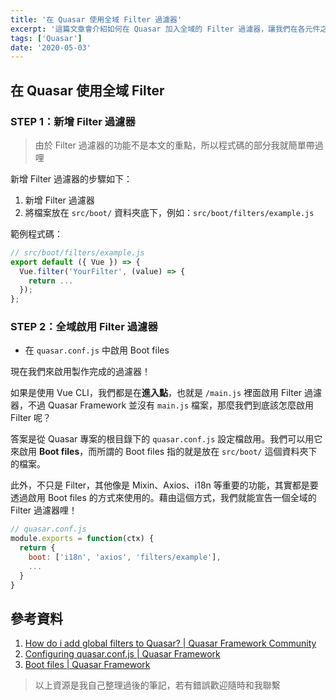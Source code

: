 ```yaml
---
title: '在 Quasar 使用全域 Filter 過濾器'
excerpt: '這篇文章會介紹如何在 Quasar 加入全域的 Filter 過濾器，讓我們在各元件之中都能直接使用過濾器。'
tags: ['Quasar']
date: '2020-05-03'
---
```


## 在 Quasar 使用全域 Filter

### STEP 1：新增 Filter 過濾器

> 由於 Filter 過濾器的功能不是本文的重點，所以程式碼的部分我就簡單帶過哩

新增 Filter 過濾器的步驟如下：

1. 新增 Filter 過濾器
2. 將檔案放在 `src/boot/` 資料夾底下，例如：`src/boot/filters/example.js`

範例程式碼：

```javascript
// src/boot/filters/example.js
export default ({ Vue }) => {
  Vue.filter('YourFilter', (value) => {
    return ...
  });
};
```

### STEP 2：全域啟用 Filter 過濾器

- 在 `quasar.conf.js` 中啟用 Boot files

現在我們來啟用製作完成的過濾器！

如果是使用 Vue CLI，我們都是在**進入點**，也就是 `/main.js` 裡面啟用 Filter 過濾器，不過 Quasar Framework 並沒有 `main.js` 檔案，那麼我們到底該怎麼啟用 Filter 呢？

答案是從 Quasar 專案的根目錄下的 `quasar.conf.js` 設定檔啟用。我們可以用它來啟用 **Boot files**，而所謂的 Boot files 指的就是放在 `src/boot/` 這個資料夾下的檔案。

此外，不只是 Filter，其他像是 Mixin、Axios、i18n 等重要的功能，其實都是要透過啟用 Boot files 的方式來使用的。藉由這個方式，我們就能宣告一個全域的 Filter 過濾器哩！

```javascript
// quasar.conf.js
module.exports = function(ctx) {
  return {
    boot: ['i18n', 'axios', 'filters/example'],
    ...
  }
}
```

## 參考資料

1. [How do i add global filters to Quasar? | Quasar Framework Community](https://forum.quasar-framework.org/topic/5540/how-do-i-add-global-filters-to-quasar)
2. [Configuring quasar.conf.js | Quasar Framework](https://quasar.dev/quasar-cli/quasar-conf-js#Introduction)
3. [Boot files | Quasar Framework](https://quasar.dev/quasar-cli/cli-documentation/boot-files#Introduction)

> 以上資源是我自己整理過後的筆記，若有錯誤歡迎隨時和我聯繫
